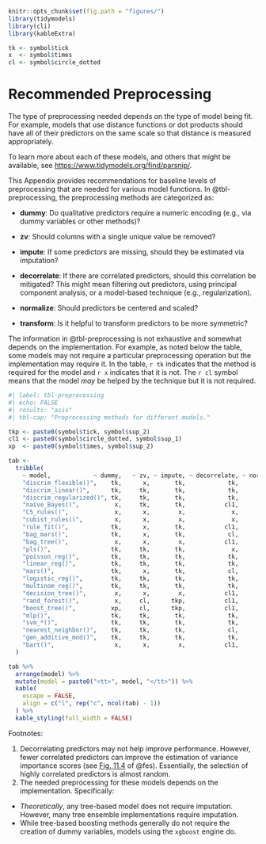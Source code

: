 ```r
knitr::opts_chunk$set(fig.path = "figures/")
library(tidymodels)
library(cli)
library(kableExtra)

tk <- symbol$tick
x  <- symbol$times
cl <- symbol$circle_dotted
```

# Recommended Preprocessing {#sec-pre-proc-table}

The type of preprocessing needed depends on the type of model being fit. For example, models that use distance functions or dot products should have all of their predictors on the same scale so that distance is measured appropriately.

To learn more about each of these models, and others that might be available, see <https://www.tidymodels.org/find/parsnip/>.

This Appendix provides recommendations for baseline levels of preprocessing that are needed for various model functions. In @tbl-preprocessing, the preprocessing methods are categorized as:

-   **dummy**: Do qualitative predictors require a numeric encoding (e.g., via dummy variables or other methods)?

-   **zv**: Should columns with a single unique value be removed?

-   **impute**: If some predictors are missing, should they be estimated via imputation?

-   **decorrelate**: If there are correlated predictors, should this correlation be mitigated? This might mean filtering out predictors, using principal component analysis, or a model-based technique (e.g., regularization).

-   **normalize**: Should predictors be centered and scaled?

-   **transform**: Is it helpful to transform predictors to be more symmetric?

The information in @tbl-preprocessing is not exhaustive and somewhat depends on the implementation. For example, as noted below the table, some models may not require a particular preprocessing operation but the implementation may require it. In the table, `r tk` indicates that the method is required for the model and `r x` indicates that it is not. The `r cl` symbol means that the model *may* be helped by the technique but it is not required.

```r
#| label: tbl-preprocessing
#| echo: FALSE
#| results: "asis"
#| tbl-cap: "Preprocessing methods for different models."

tkp <- paste0(symbol$tick, symbol$sup_2)
cl1 <- paste0(symbol$circle_dotted, symbol$sup_1)
xp  <- paste0(symbol$times, symbol$sup_2)

tab <- 
  tribble(
    ~ model,            ~ dummy,   ~ zv, ~ impute, ~ decorrelate, ~ normalize, ~ transform, 
    "discrim_flexible()",    tk,      x,       tk,            tk,           x,          cl,
    "discrim_linear()",      tk,     tk,       tk,            tk,           x,          cl,
    "discrim_regularized()", tk,     tk,       tk,            tk,           x,          cl,
    "naive_Bayes()",          x,     tk,       tk,           cl1,           x,           x,
    "C5_rules()",             x,      x,        x,             x,           x,           x,
    "cubist_rules()",         x,      x,        x,             x,           x,           x,
    "rule_fit()",            tk,      x,       tk,           cl1,          tk,           x,
    "bag_mars()",            tk,      x,       tk,            cl,           x,          cl,
    "bag_tree()",             x,      x,        x,           cl1,           x,           x,
    "pls()",                 tk,     tk,       tk,             x,          tk,          tk,
    "poisson_reg()",         tk,     tk,       tk,            tk,           x,          cl,
    "linear_reg()",          tk,     tk,       tk,            tk,           x,          cl,
    "mars()",                tk,      x,       tk,            cl,           x,          cl,
    "logistic_reg()",        tk,     tk,       tk,            tk,           x,          cl,
    "multinom_reg()",        tk,     tk,       tk,            tk,          xp,          cl,
    "decision_tree()",        x,      x,        x,           cl1,           x,           x,
    "rand_forest()",          x,     cl,      tkp,           cl1,           x,           x,
    "boost_tree()",          xp,     cl,      tkp,           cl1,           x,           x,
    "mlp()",                 tk,     tk,       tk,            tk,          tk,          tk,
    "svm_*()",               tk,     tk,       tk,            tk,          tk,          tk,
    "nearest_neighbor()",    tk,     tk,       tk,            cl,          tk,          tk,
    "gen_additive_mod()",    tk,     tk,       tk,            tk,           x,          cl,
    "bart()",                 x,      x,        x,           cl1,           x,           x
  ) 

tab %>% 
  arrange(model) %>% 
  mutate(model = paste0("<tt>", model, "</tt>")) %>% 
  kable(
    escape = FALSE,
    align = c("l", rep("c", ncol(tab) - 1))
  ) %>% 
  kable_styling(full_width = FALSE)
```

Footnotes:

1.  Decorrelating predictors may not help improve performance. However, fewer correlated predictors can improve the estimation of variance importance scores (see [Fig. 11.4](https://bookdown.org/max/FES/recursive-feature-elimination.html#fig:greedy-rf-imp) of @fes). Essentially, the selection of highly correlated predictors is almost random.
2.  The needed preprocessing for these models depends on the implementation. Specifically:

-   *Theoretically*, any tree-based model does not require imputation. However, many tree ensemble implementations require imputation.
-   While tree-based boosting methods generally do not require the creation of dummy variables, models using the `xgboost` engine do.
